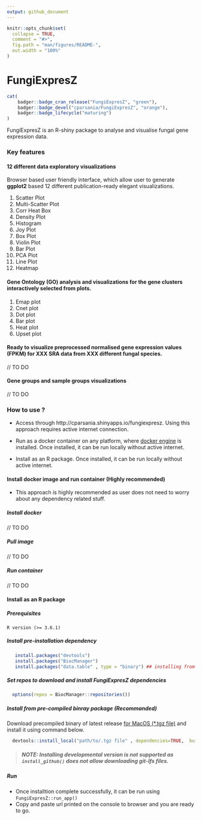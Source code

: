 ```yaml
---
output: github_document
---
```


<!-- README.md is generated from README.Rmd. Please edit that file -->

```r
knitr::opts_chunk$set(
  collapse = TRUE,
  comment = "#>",
  fig.path = "man/figures/README-",
  out.width = "100%"
)
```
# FungiExpresZ


```r
cat(
	badger::badge_cran_release("FungiExpresZ", "green"),
	badger::badge_devel("cparsania/FungiExpresZ", "orange"), 
	badger::badge_lifecycle("maturing")
)
```


<!-- badges: end -->

FungiExpresZ is an R-shiny package to analyse and visualise fungal gene expression data. 

### Key features

#### 12 different data exploratory visualizations

Browser based user friendly interface, which allow user to generate **ggplot2** based 12 different publication-ready elegant visualizations.  

  1. Scatter Plot  
  2. Multi-Scatter Plot  
  3. Corr Heat Box
  4. Density Plot
  5. Histogram
  6. Joy Plot 
  7. Box Plot 
  8. Violin Plot 
  9. Bar Plot 
  10. PCA Plot 
  11. Line Plot  
  12. Heatmap 

#### Gene Ontology (GO) analysis and visualizations for the gene clusters interactively selected from plots. 

  1. Emap plot
  2. Cnet plot
  3. Dot plot
  4. Bar plot
  5. Heat plot
  6. Upset plot

#### Ready to visualize preprocessed normalised gene expression values (FPKM) for XXX SRA data from XXX different fungal species. 

  // TO DO

#### Gene groups and sample groups visualizations

  // TO DO

### How to use ? 

+ Access through http://cparsania.shinyapps.io/fungiexpresz. Using this approach requires active internet connection.

+ Run as a docker container on any platform, where [docker engine](https://docs.docker.com/docker-for-mac/install/)  is installed. Once installed, it can be run locally without active internet.

+ Install as an R package. Once installed, it can be run locally without active internet.

#### Install docker image and run container (Highly recommended)

+ This approach is highly recommended as user does not need to worry about any dependency related stuff.

##### Install docker

// TO DO

##### Pull image

// TO DO

##### Run container 

// TO DO




#### Install as an R package

##### Prerequisites

```{ eval=FALSE}
R version (>= 3.6.1)
```


##### Install pre-installation dependency

```r
   install.packages("devtools")
   install.packages("BiocManager")
   install.packages("data.table" , type = "binary") ## installing from source may cause error. 
```
  
##### Set repos to download and install FungiExpresZ dependencies   

```r

  options(repos = BiocManager::repositories())

```

##### Install from pre-compiled binray package **(Recommanded)**
Download precompiled binary of latest release [for MacOS (\*.tgz file)](https://github.com/cparsania/FungiExpresZ/releases/) and install it using command below.  
  
```r
  devtools::install_local("path/to/.tgz file" , dependencies=TRUE,  build = FALSE , repos=BiocManager::repositories())
```
  
>##### NOTE: Installing developmental version **is not supported** as **`install_github()`** does not allow downloading git-lfs files.

##### Run
  + Once installtion complete successfully, it can be run using `FungiExpresZ::run_app()`
  + Copy and paste url printed on the console to browser and you are ready to go. 

